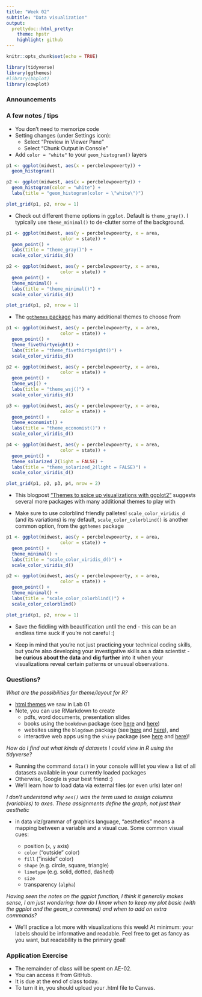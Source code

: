 ```yaml
---
title: "Week 02"
subtitle: "Data visualization"
output: 
  prettydoc::html_pretty:
    theme: hpstr
    highlight: github
---
```


```r
knitr::opts_chunk$set(echo = TRUE)
```

```r
library(tidyverse)
library(ggthemes)
#library(bbplot)
library(cowplot)
```


### Announcements



### A few notes / tips

- You don't need to memorize code
- Setting changes (under Settings icon):
    - Select "Preview in Viewer Pane"
    - Select "Chunk Output in Console"
- Add `color = "white"` to your `geom_histogram()` layers

```r
p1 <- ggplot(midwest, aes(x = percbelowpoverty)) +
  geom_histogram()

p2 <- ggplot(midwest, aes(x = percbelowpoverty)) +
  geom_histogram(color = "white") +
  labs(title = "geom_histogram(color = \"white\")")

plot_grid(p1, p2, nrow = 1)
```

- Check out different theme options in `ggplot`. Default is `theme_gray()`. I typically use `theme_minimal()` to de-clutter some of the background. 

```r
p1 <- ggplot(midwest, aes(y = percbelowpoverty, x = area,
                    color = state)) +
  geom_point() +
  labs(title = "theme_gray()") +
  scale_color_viridis_d()

p2 <- ggplot(midwest, aes(y = percbelowpoverty, x = area,
                    color = state)) +
  geom_point() +
  theme_minimal() +
  labs(title = "theme_minimal()") +
  scale_color_viridis_d()

plot_grid(p1, p2, nrow = 1)
```

+ The [`ggthemes` package](https://github.com/jrnold/ggthemes) has many additional themes to choose from

```r
p1 <- ggplot(midwest, aes(y = percbelowpoverty, x = area,
                    color = state)) +
  geom_point() +
  theme_fivethirtyeight() +
  labs(title = "theme_fivethirtyeight()") +
  scale_color_viridis_d()

p2 <- ggplot(midwest, aes(y = percbelowpoverty, x = area,
                    color = state)) +
  geom_point() +
  theme_wsj() +
  labs(title = "theme_wsj()") +
  scale_color_viridis_d()

p3 <- ggplot(midwest, aes(y = percbelowpoverty, x = area,
                    color = state)) +
  geom_point() +
  theme_economist() +
  labs(title = "theme_economist()") +
  scale_color_viridis_d()

p4 <- ggplot(midwest, aes(y = percbelowpoverty, x = area,
                    color = state)) +
  geom_point() +
  theme_solarized_2(light = FALSE) +
  labs(title = "theme_solarized_2(light = FALSE)") +
  scale_color_viridis_d()

plot_grid(p1, p2, p3, p4, nrow = 2)
```

+ This blogpost ["Themes to spice up visualizations with ggplot2"](https://towardsdatascience.com/themes-to-spice-up-visualizations-with-ggplot2-3e275038dafa) suggests several more packages with many additional themes to play with

+ Make sure to use colorblind friendly palletes! `scale_color_viridis_d` (and its variations) is my default, `scale_color_colorblind()` is another common option, from the `ggthemes` package

```r
p1 <- ggplot(midwest, aes(y = percbelowpoverty, x = area,
                    color = state)) +
  geom_point() +
  theme_minimal() +
  labs(title = "scale_color_viridis_d()") +
  scale_color_viridis_d()

p2 <- ggplot(midwest, aes(y = percbelowpoverty, x = area,
                    color = state)) +
  geom_point() +
  theme_minimal() +
  labs(title = "scale_color_colorblind()") +
  scale_color_colorblind()

plot_grid(p1, p2, nrow = 1)
```

+ Save the fiddling with beautification until the end - this can be an endless time suck if you're not careful :)

+ Keep in mind that you're not just practicing your technical coding skills, but you're also developing your investigative skills as a data scientist - **be curious about the data** and **dig further** into it when your visualizations reveal certain patterns or unusual observations.


### Questions?

*What are the possibilities for theme/layout for R?*

+ [html themes](https://www.datadreaming.org/post/r-markdown-theme-gallery/) we saw in Lab 01
+ Note, you can use RMarkdown to create
    + pdfs, word documents, presentation slides
    + books using the `bookdown` package (see [here](https://openintro-ims.netlify.app) and [here](https://nustat.github.io/intro-stat-ds/))
    + websites using the `blogdown` package (see [here](https://www.silviacanelon.com) and [here](https://katie-fitzgerald.netlify.app)), and 
    + interactive web apps using the `shiny` package (see [here](https://gallery.shinyapps.io/freedom-press-index/?_ga=2.81315735.1827555729.1662265788-1653842836.1662265788#home) and [here](https://kgfitz.shinyapps.io/confidence_intervals/?_ga=2.165073215.1872464027.1644259610-1518862278.1644259610))!
    
*How do I find out what kinds of datasets I could view in R using the tidyverse?*

+ Running the command `data()` in your console will let you view a list of all datasets available in your currently loaded packages
+ Otherwise, Google is your best friend :)
+ We'll learn how to load data via external files (or even urls) later on!

*I don't understand why `aes()` was the term used to assign columns (variables) to axes. These assignments define the graph, not just their aesthetic*

+ in data viz/grammar of graphics language, "aesthetics" means a mapping between a variable and a visual cue. Some common visual cues:

    + position (`x`, `y` axis)
    + `color` ("outside" color)
    + `fill` ("inside" color)
    + `shape` (e.g. circle, square, triangle)
    + `linetype` (e.g. solid, dotted, dashed)
    + `size`
    + transparency (`alpha`)
    
*Having seen the notes on the ggplot function, I think it generally makes sense, I am just wondering: how do I know when to keep my plot basic (with the ggplot and the geom_x command) and when to add on extra commands?*

+ We'll practice a lot more with visualizations this week! At minimum: your labels should be informative and readable. Feel free to get as fancy as you want, but readability is the primary goal! 



### Application Exercise

- The remainder of class will be spent on AE-02. 
- You can access it from GitHub. 
- It is due at the end of class today. 
- To turn it in, you should upload your .html file to Canvas.